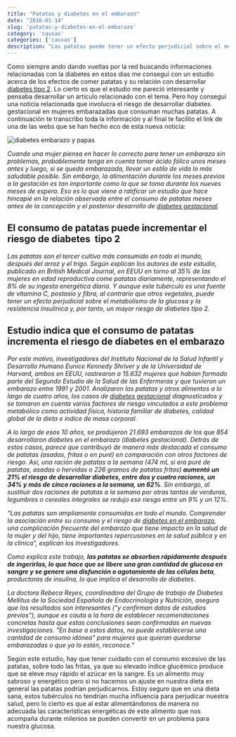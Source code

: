 ```yaml
---
title: "Patatas y diabetes en el embarazo"
date: "2016-01-14"
slug: 'patatas-y-diabetes-en-el-embarazo'
category: 'causas'
categories: ['causas']
description: "Las patatas puede tener un efecto perjudicial sobre el metabolismo de la glucosa, su consumo puede incrementar el riesgo de diabetes en el embarazo."
---
```


Como siempre ando dando vueltas por la red buscando informaciones relacionadas con la diabetes en estos días me conseguí con un estudio acerca de los efectos de comer patatas y su relación con desarrollar [diabetes tipo 2](/diabetes-tipo-2/). Lo cierto es que el estudio me pareció interesante y pensaba desarrollar un artículo relacionado con el tema. Pero hoy conseguí una noticia relacionada que involucra el riesgo de desarrollar diabetes gestacional en mujeres embarazadas que consuman muchas patatas. A continuación te transcribo toda la información y al final te facilito el link de una de las webs que se han hecho eco de esta nueva noticia:

![diabetes embarazo y papas ](/images/patatas-diabetes-embarazo.webp)

_Cuando una mujer piensa en hacer lo correcto para tener un embarazo sin problemas, probablemente tenga en cuenta tomar ácido fólico unos meses antes y luego, si se queda embarazada, llevar un estilo de vida lo más saludable posible. Sin embargo, la alimentación durante los meses previos a la gestación es tan importante como la que se toma durante los nueves meses de espera. Eso es lo que viene a ratificar un estudio que hace hincapié en la relación observada entre el consumo de patatas meses antes de la concepción y el posterior desarrollo de [diabetes gestacional](/signos-y-sintomas-de-la-diabetes-gestacional/)._

## El consumo de patatas puede incrementar el riesgo de diabetes  tipo 2

_Las patatas son el tercer cultivo más consumido en todo el mundo, después del arroz y el trigo. Según explican los autores de este estudio, publicado en British Medical Journal, en EEUU en torno al 35% de las mujeres en edad reproductiva come patatas diariamente, representando el 8% de su ingesta energética diaria. Y aunque este tubérculo es una fuente de vitamina C, postasio y fibra, al contrario que otros vegetales, puede tener un efecto perjudicial sobre el metabolismo de la glucosa y la resistencia insulínica y, por tanto, un mayor riesgo de diabetes tipo 2._

## Estudio indica que el consumo de patatas incrementa el riesgo de diabetes en el embarazo

_Por este motivo, investigadores del Instituto Nacional de la Salud Infantil y Desarrollo Humano Eunice Kennedy Shriver y de la Universidad de Harvard, ambos en EEUU, rastrearon a 15.632 mujeres que habían formado parte del Segundo Estudio de la Salud de las Enfermeras y que tuvieron un embarazo entre 1991 y 2001. Analizaron las patatas y otros alimentos a lo largo de cuatro años, los casos de [diabetes gestacional](/signos-y-sintomas-de-la-diabetes-gestacional/) diagnosticados y se tomaron en cuenta varios factores de riesgo vinculados a este problema metabólico como actividad física, historia familiar de diabetes, calidad global de la dieta e índice de masa corporal._

_A lo largo de esos 10 años, se produjeron 21.693 embarazos de los que 854 desarrollaron diabetes en el embarazo (diabetes gestacional). Detrás de estos casos, parece que contribuyó de manera más destacada el consumo de patatas (asadas, fritas o en puré) en comparación con otros factores de riesgo. Así, una ración de patatas a la semana (474 mL si era puré de patatas, asadas o hervidas o 226 gramos de patatas fritas) **aumentó un 21% el riesgo de desarrollar diabetes, entre dos y cuatro raciones, un 34% y más de cinco raciones a la semana, un 62%**. Sin embargo, al sustituir dos raciones de patatas a la semana por otras tantas de verduras, legumbres o cereales integrales se redujo ese riesgo entre un 9% y un 12%._

_"Las patatas son ampliamente consumidas en todo el mundo. Comprender la asociación entre su consumo y el riesgo de [diabetes en el embarazo](/signos-y-sintomas-de-la-diabetes-gestacional/), una complicación frecuente del embarazo que tiene impacto en la salud de la mujer y del hijo, tiene importantes repercusiones en la salud pública y en la clínica", explican los investigadores._

_Como explica este trabajo, **las patatas se absorben rápidamente después de ingerirlas, lo que hace que se libere una gran cantidad de glucosa en sangre y se genere una disfunción o agotamiento de las células beta**, productoras de insulina, lo que implica el desarrollo de diabetes._

_La doctora Rebeca Reyes, coordinadora del Grupo de trabajo de Diabetes Mellitus de la Sociedad Española de Endocrinología y Nutrición, asegura que los resultados son interesantes ("y confirman datos de estudios previos"), aunque es cauta a la hora de establecer recomendaciones concretas hasta que estas conclusiones sean confirmadas en nuevas investigaciones. "En base a estos datos, no puede establecerse una cantidad de consumo idónea" para mujeres que quieran quedarse embarazadas o que ya lo estén, reconoce._"

Según este estudio, hay que tener cuidado con el consumo excesivo de las patatas, sobre todo las fritas, ya que su elevado indice glucémico produce que se eleve muy rápido el azúcar en la sangre. Es un alimento muy sabroso y energético pero si no hacemos un ajuste en nuestra dieta en general las patatas podrían perjudicarnos. Estoy seguro que en una dieta sana, estos tubérculos no tendrían mucha influencia para perjudicar nuestra salud, pero lo cierto es que al estar alimentándonos de manera no adecuada las características energéticas de este alimento que nos acompaña durante milenios se pueden convertir en un problema para nuestra glucosa.
